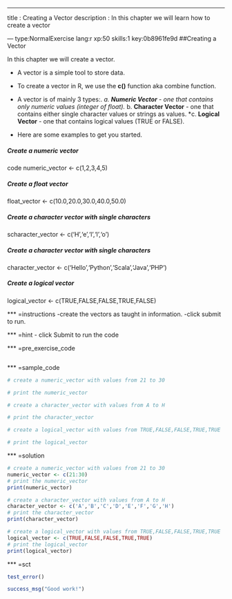 ---
title       : Creating a Vector
description : In this chapter we will learn how to create a vector


--- type:NormalExercise lang:r xp:50 skills:1 key:0b8961fe9d
##Creating a Vector

In this chapter we will create a vector.

- A vector is a simple tool to store data.
- To create a vector in R, we use the **c()** function aka combine function.
- A vector is of mainly 3 types:.
  *a. **Numeric Vector** - one that contains only numeric values (integer of float).
  *b. **Character Vector** - one that contains either single character values or strings as values.
  *c. **Logical Vector** - one that contains logical values (TRUE or FALSE).

- Here are some examples to get you started.
  
##### Create a numeric vector
code numeric_vector <- c(1,2,3,4,5)

##### Create a float vector
float_vector <- c(10.0,20.0,30.0,40.0,50.0)

##### Create a character vector with single characters
scharacter_vector <- c('H','e','l','l','o')

##### Create a character vector with single characters
character_vector <- c('Hello','Python','Scala','Java','PHP')

##### Create a logical vector
logical_vector <- c(TRUE,FALSE,FALSE,TRUE,FALSE)


*** =instructions
-create the vectors as taught in information.
-click submit to run.

*** =hint
- click Submit to run the code

*** =pre_exercise_code
```r

```

*** =sample_code
```r
# create a numeric_vector with values from 21 to 30

# print the numeric_vector

# create a character_vector with values from A to H

# print the character_vector

# create a logical_vector with values from TRUE,FALSE,FALSE,TRUE,TRUE

# print the logical_vector

```

*** =solution
```r
# create a numeric_vector with values from 21 to 30
numeric_vector <- c(21:30)
# print the numeric_vector
print(numeric_vector)

# create a character_vector with values from A to H
character_vector <- c('A','B','C','D','E','F','G','H')
# print the character_vector
print(character_vector)

# create a logical_vector with values from TRUE,FALSE,FALSE,TRUE,TRUE
logical_vector <- c(TRUE,FALSE,FALSE,TRUE,TRUE)
# print the logical_vector
print(logical_vector)
```

*** =sct
```r


test_error()

success_msg("Good work!")
```
